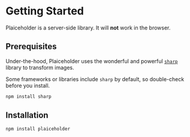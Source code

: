 
# Getting Started

<Callout type="info">

Plaiceholder is a server-side library. It will **not** work in the browser.

</Callout>

## Prerequisites

Under-the-hood, Plaiceholder uses the wonderful and powerful [`sharp`](https://sharp.pixelplumbing.com/) library to transform images.

Some frameworks or libraries include `sharp` by default, so double-check before you install.

```sh
npm install sharp
```

## Installation

```sh
npm install plaiceholder
```
